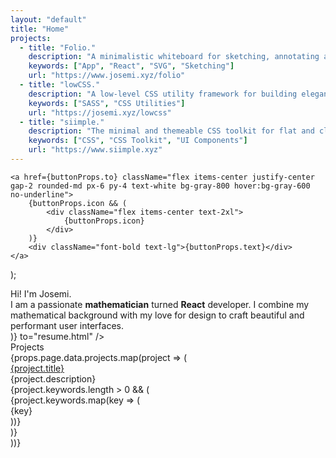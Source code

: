 ```yaml
---
layout: "default"
title: "Home"
projects: 
  - title: "Folio."
    description: "A minimalistic whiteboard for sketching, annotating and prototyping."
    keywords: ["App", "React", "SVG", "Sketching"]
    url: "https://www.josemi.xyz/folio"
  - title: "lowCSS."
    description: "A low-level CSS utility framework for building elegant user interfaces using reusable and responsive building blocks."
    keywords: ["SASS", "CSS Utilities"]
    url: "https://josemi.xyz/lowcss"
  - title: "siimple."
    description: "The minimal and themeable CSS toolkit for flat and clean designs."
    keywords: ["CSS", "CSS Toolkit", "UI Components"]
    url: "https://www.siimple.xyz"
---
```


    <a href={buttonProps.to} className="flex items-center justify-center gap-2 rounded-md px-6 py-4 text-white bg-gray-800 hover:bg-gray-600 no-underline">
        {buttonProps.icon && (
            <div className="flex items-center text-2xl">
                {buttonProps.icon}
            </div>
        )}
        <div className="font-bold text-lg">{buttonProps.text}</div>
    </a>
);

<div className="flex flex-col sm:py-28 py-16">
    <div className="text-6xl md:text-7xl text-gray-800 font-black font-crimson tracking-tight leading-tight">
        <span>Hi! I'm Josemi.</span>
    </div>
    <div className="w-full maxw-4xl mt-4 text-2xl text-gray-700">
        <span>I am a passionate <b>mathematician</b> turned <b>React</b> developer. I combine my mathematical background with my love for design to craft beautiful and performant user interfaces.</span>
    </div>
    <div className="mt-10 md:flex">
        <PrimaryButton text="Resume" icon={(<Icon icon="file" />)} to="resume.html" />
    </div>
</div>
<div className="sm:py-24 py-16">
    <div className="font-crimson font-black text-4xl sm:text-6xl text-gray-800 mb-8 sm:mb-12 tracking-tight leading-tight">
        <span>Projects</span>
    </div>
    <div className="grid grid-cols-1 md:grid-cols-3 gap-6">
        {props.page.data.projects.map(project => (
            <div key={project.title} className="flex flex-col p-10 bg-gray-100 rounded-xl">
                <a href={project.url} target="_blank" className="no-underline hover:underline text-gray-800">
                    <div className="font-crimson font-black text-gray-800 text-4xl tracking-tight leading-none">
                        <span>{project.title}</span>
                    </div>
                </a>
                <div className="mt-4">{project.description}</div>
                {project.keywords.length > 0 && (
                    <div className="mt-6 flex gap-2 flex-wrap">
                        {project.keywords.map(key => (
                            <div key={key} className="rounded-full px-3 py-1 bg-gray-300 text-xs text-gray-800">
                                <span>{key}</span>
                            </div>
                        ))}
                    </div>
                )}
            </div>
        ))}
    </div>
</div>

